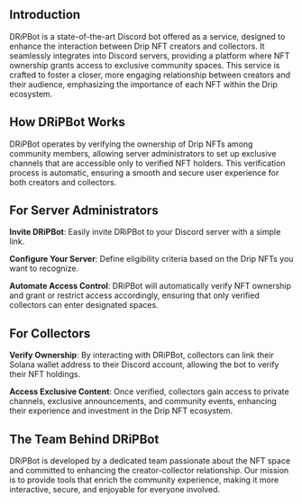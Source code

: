 ## Introduction
 
DRiPBot is a state-of-the-art Discord bot offered as a service, designed to enhance the interaction between Drip NFT creators and collectors. It seamlessly integrates into Discord servers, providing a platform where NFT ownership grants access to exclusive community spaces. This service is crafted to foster a closer, more engaging relationship between creators and their audience, emphasizing the importance of each NFT within the Drip ecosystem.

## How DRiPBot Works
DRiPBot operates by verifying the ownership of Drip NFTs among community members, allowing server administrators to set up exclusive channels that are accessible only to verified NFT holders. This verification process is automatic, ensuring a smooth and secure user experience for both creators and collectors.

## For Server Administrators
**Invite DRiPBot**: Easily invite DRiPBot to your Discord server with a simple link.

**Configure Your Server**: Define eligibility criteria based on the Drip NFTs you want to recognize.

**Automate Access Control**: DRiPBot will automatically verify NFT ownership and grant or restrict access accordingly, ensuring that only verified collectors can enter designated spaces.

## For Collectors
**Verify Ownership**: By interacting with DRiPBot, collectors can link their Solana wallet address to their Discord account, allowing the bot to verify their NFT holdings.

**Access Exclusive Content**: Once verified, collectors gain access to private channels, exclusive announcements, and community events, enhancing their experience and investment in the Drip NFT ecosystem.

## The Team Behind DRiPBot
DRiPBot is developed by a dedicated team passionate about the NFT space and committed to enhancing the creator-collector relationship. Our mission is to provide tools that enrich the community experience, making it more interactive, secure, and enjoyable for everyone involved.